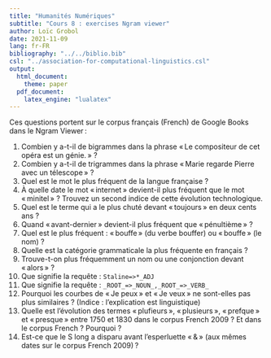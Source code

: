 ```yaml
---
title: "Humanités Numériques"
subtitle: "Cours 8 : exercises Ngram viewer"
author: Loïc Grobol
date: 2021-11-09
lang: fr-FR
bibliography: "../../biblio.bib"
csl: "../association-for-computational-linguistics.csl"
output:
  html_document:
    theme: paper
  pdf_document:
    latex_engine: "lualatex"
---
```


[comment]: <> "LTeX: language=fr"

Ces questions portent sur le corpus français (French) de Google Books dans le Ngram Viewer :

1. Combien y a-t-il de bigrammes dans la phrase « Le compositeur de cet opéra est un génie. » ?
2. Combien y a-t-il de trigrammes dans la phrase « Marie regarde Pierre avec un télescope » ?
3. Quel est le mot le plus fréquent de la langue française ?
4. À quelle date le mot « internet » devient-il plus fréquent que le mot « minitel » ? Trouvez un
   second indice de cette évolution technologique.
5. Quel est le terme qui a le plus chuté devant « toujours » en deux cents ans ?
6. Quand « avant-dernier » devient-il plus fréquent que « pénultième » ?
7. Quel est le plus fréquent : « bouffe » (du verbe bouffer) ou « bouffe » (le nom) ?
8. Quelle est la catégorie grammaticale la plus fréquente en français ?
9. Trouve-t-on plus fréquemment un nom ou une conjonction devant « alors » ?
10. Que signifie la requête : `Staline=>*_ADJ`
11. Que signifie la requête : `_ROOT_=>_NOUN_,_ROOT_=>_VERB_`
12. Pourquoi les courbes de « Je peux » et « Je veux » ne sont-elles pas plus similaires ? (Indice :
    l’explication est linguistique)
13. Quelle est l’évolution des termes « plufieurs », « plusieurs », « prefque » et « presque » entre
    1750 et 1830 dans le corpus French 2009 ? Et dans le corpus French ? Pourquoi ?
14. Est-ce que le S long a disparu avant l’esperluette « & » (aux mêmes dates sur le corpus French
    2009) ?
